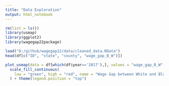 ```yaml
---
title: "Data Exploration"
output: html_notebook
---
```

```r
rm(list = ls())
library(usmap)
library(ggplot2)
library(wagegap22package)
```


```r
load("D:/github/wagegap22/data/cleaned_data.RData")
head(df[c("ID", "state", "county", "wage_gap_B_W")])
```
```r
plot_usmap(data = df[which(df$year=='2017'),], values = "wage_gap_B_W", color = "black") +
  scale_fill_continuous(
    low = "green", high = "red", name = "Wage Gap between White and Black (2017)", label = scales::comma
  ) + theme(legend.position = "top")
```